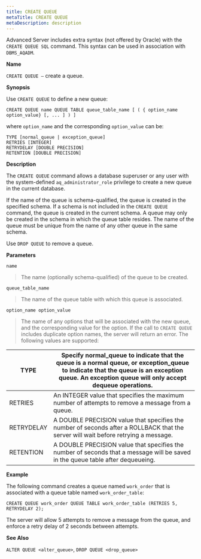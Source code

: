 ```yaml
---
title: CREATE QUEUE
metaTitle: CREATE QUEUE
metaDescription: description
---
```


Advanced Server includes extra syntax (not offered by Oracle) with the
`CREATE QUEUE SQL` command. This syntax can be used in association with
`DBMS_AQADM`.

**Name**

`CREATE QUEUE –` create a queue.

**Synopsis**

Use `CREATE QUEUE` to define a new queue:

``` text
CREATE QUEUE name QUEUE TABLE queue_table_name [ ( { option_name option_value} [, ... ] ) ]
```

where `option_name` and the corresponding `option_value` can be:

``` text
TYPE [normal_queue | exception_queue]
RETRIES [INTEGER]
RETRYDELAY [DOUBLE PRECISION]
RETENTION [DOUBLE PRECISION]
```

**Description**

The `CREATE QUEUE` command allows a database superuser or any user with
the system-defined `aq_administrator_role` privilege to create a new
queue in the current database.

If the name of the queue is schema-qualified, the queue is created in
the specified schema. If a schema is not included in the `CREATE QUEUE`
command, the queue is created in the current schema. A queue may only be
created in the schema in which the queue table resides. The name of the
queue must be unique from the name of any other queue in the same
schema.

Use `DROP QUEUE` to remove a queue.

**Parameters**

`name`

> The name (optionally schema-qualified) of the queue to be created.

`queue_table_name`

> The name of the queue table with which this queue is associated.

`option_name option_value`

> The name of any options that will be associated with the new queue,
> and the corresponding value for the option. If the call to `CREATE
> QUEUE` includes duplicate option names, the server will return an
> error. The following values are supported:

| TYPE       | Specify normal\_queue to indicate that the queue is a normal queue, or exception\_queue to indicate that the queue is an exception queue. An exception queue will only accept dequeue operations. |
| ---------- | ------------------------------------------------------------------------------------------------------------------------------------------------------------------------------------------------- |
| RETRIES    | An INTEGER value that specifies the maximum number of attempts to remove a message from a queue.                                                                                                  |
| RETRYDELAY | A DOUBLE PRECISION value that specifies the number of seconds after a ROLLBACK that the server will wait before retrying a message.                                                               |
| RETENTION  | A DOUBLE PRECISION value that specifies the number of seconds that a message will be saved in the queue table after dequeueing.                                                                   |

**Example**

The following command creates a queue named `work_order` that is
associated with a queue table named `work_order_table`:

``` text
CREATE QUEUE work_order QUEUE TABLE work_order_table (RETRIES 5, RETRYDELAY 2);
```

The server will allow 5 attempts to remove a message from the queue, and
enforce a retry delay of 2 seconds between attempts.

**See Also**

`ALTER QUEUE <alter_queue>`, `DROP QUEUE <drop_queue>`

